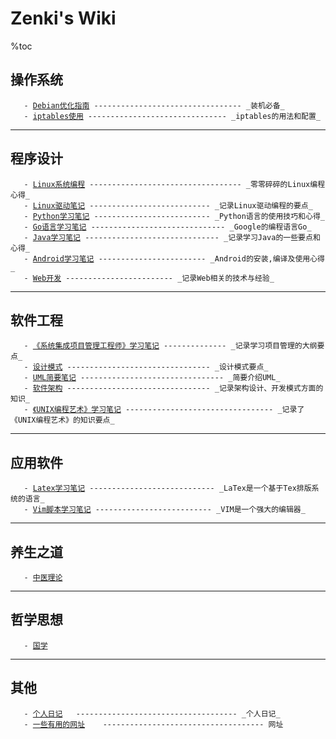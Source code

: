 = Zenki's Wiki =

%toc
    
== 操作系统 ==
    - [[Debian/Debian优化指南|Debian优化指南]] --------------------------------- _装机必备_
    - [[Net/iptables|iptables使用]] ------------------------------- _iptables的用法和配置_

----

== 程序设计 ==
    - [[Linux/Linux系统编程|Linux系统编程]] ---------------------------------- _零零碎碎的Linux编程心得_
    - [[Driver/Linux驱动笔记|Linux驱动笔记]] --------------------------- _记录Linux驱动编程的要点_
    - [[Python/Python学习笔记|Python学习笔记]] -------------------------- _Python语言的使用技巧和心得_
    - [[GO/Go语言学习笔记|Go语言学习笔记]] ------------------------------ _Google的编程语言Go_
    - [[Java/Java学习笔记|Java学习笔记]] ------------------------------ _记录学习Java的一些要点和心得_
    - [[Android/Android学习笔记|Android学习笔记]] ------------------------ _Android的安装,编译及使用心得_
    - [[Web/Web开发|Web开发]] ------------------------ _记录Web相关的技术与经验_

----

== 软件工程 ==
    - [[PM/系统集成项目管理工程师学习笔记|《系统集成项目管理工程师》学习笔记]] -------------- _记录学习项目管理的大纲要点_
    - [[Design/设计模式|设计模式]] -------------------------------- _设计模式要点_
    - [[UML/UML简要笔记|UML简要笔记]] -------------------------------- _简要介绍UML_
    - [[软件架构/软件架构|软件架构]] -------------------------------- _记录架构设计、开发模式方面的知识_
    - [[UNIX编程艺术/UNIX编程艺术|《UNIX编程艺术》学习笔记]] --------------------------------- _记录了《UNIX编程艺术》的知识要点_

----

== 应用软件 ==
    - [[Latex/Latex学习笔记|Latex学习笔记]] ---------------------------- _LaTex是一个基于Tex排版系统的语言_
    - [[VIM/Vim脚本语法学习|Vim脚本学习笔记]] -------------------------- _VIM是一个强大的编辑器_

----

== 养生之道 ==
    - [[养生之道/中医理论|中医理论]]

----

== 哲学思想 ==
    - [[国学/国学|国学]]

----

== 其他 ==
    - [[diary/diary|个人日记]]   ------------------------------------ _个人日记_
    - [[网址|一些有用的网址]]    ------------------------------------ 网址
